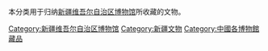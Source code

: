 本分类用于归纳[[新疆维吾尔自治区博物馆|新疆维吾尔自治区博物馆]]所收藏的文物。

[[Category:新疆维吾尔自治区博物馆|Category:新疆维吾尔自治区博物馆]]
[[Category:新疆文物|Category:新疆文物]]
[[Category:中國各博物館藏品|Category:中國各博物館藏品]]